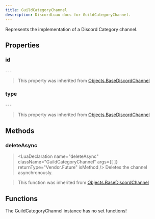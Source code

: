 ```yaml
---
title: GuildCategoryChannel
description: DiscordLuau docs for GuildCategoryChannel.
---
```

[//]: # (This file was automatically compiled through the Generator luau code under this repository)
[//]: # (if you want to edit the documentation of discord-luau, please write changes)
[//]: # (to the discord-luau repository itself, we extract the comments from discord-luau and translate)
[//]: # (them into markdown files that Nextra can interpret!)

[//]: # (----- DOCUMENT IMPORTS ----- )


[//]: # (----- DOCUMENT DESCRIPTION ----- )

Represents the implementation of a Discord Category channel.

[//]: # (----- DOCUMENT PROPERTIES ----- )

## Properties

### id

<LuaProperty name="GuildCategoryChannel.id" type="string" />
---
	

> This property was inherited from [Objects.BaseDiscordChannel](Objects.BaseDiscordChannel)
### type

<LuaProperty name="GuildCategoryChannel.type" type="number" />
---
	

> This property was inherited from [Objects.BaseDiscordChannel](Objects.BaseDiscordChannel)

[//]: # (----- DOCUMENT METHODS ----- )

## Methods

### deleteAsync

> <LuaDeclaration name="deleteAsync" className="GuildCategoryChannel" args={[  ]} returnType="Vendor.Future" isMethod />
Deletes the channel asynchronously.

> This function was inherited from [Objects.BaseDiscordChannel](Objects.BaseDiscordChannel)

[//]: # (----- DOCUMENT FUNCTIONS ----- )

## Functions

The GuildCategoryChannel instance has no set functions!


